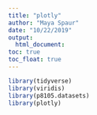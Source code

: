 ```yaml
---
title: "plotly"
author: "Maya Spaur"
date: "10/22/2019"
output: 
  html_document:
toc: true
toc_float: true
---
```


```r
library(tidyverse)
library(viridis)
library(p8105.datasets)
library(plotly)
```

